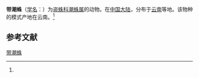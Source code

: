 {{Speciesbox
| name = 带潮蛛
| status = 
| status_system = 
| image = 
| genus = Hygropoda
| species = taeniata
| authority = (Wang, 1993)<ref name='id13970'>{{cite web| url =http://www.bioinfo.cn/db05/BjdwSpecies.php?action=view&id=13970| title =带潮蛛| work =《中国动物物种编目数据库》| publisher =中国科学院微生物研究所| author =中国科学院动物研究所| accessdate =2009-04-28| deadurl =yes| archiveurl =https://web.archive.org/web/20160305070941/http://www.bioinfo.cn/db05/BjdwSpecies.php?action=view&id=13970| archivedate =2016-03-05}}</ref>
}}

'''带潮蛛'''（[[学名|学名]]：{{lang|la|''Hygropoda taeniata''}}）为[[盗蛛科|盗蛛科]][[潮蛛属|潮蛛属]]的动物。在[[中国大陆|中国大陆]]，分布于[[云南|云南]]等地。该物种的模式产地在云南。<ref name='id13970'/>

== 参考文献 ==
{{reflist}}

{{Wikispecies|Hygropoda taeniata}}
{{Taxonbar|from=Q2802773}}

[[Category:潮蛛属|带潮蛛]]


{{蜘蛛小作品}}